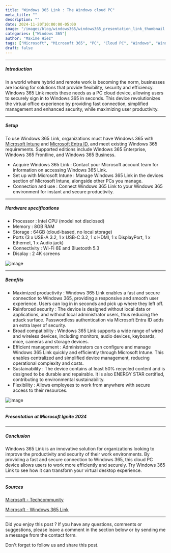 ```yaml
---
title: "Windows 365 Link : The Windows cloud PC"
meta_title: ""
description: ""
date: 2024-11-20T10:00:00-05:00
image: "/images/blog/windows365/windows365_presentation_link_thumbnail.png"
categories: ["Windows 365"]
author: "Maxime Hiez"
tags: ["Microsoft", "Microsoft 365", "PC", "Cloud PC", "Windows", "Windows 365 Link"]
draft: false
---
```

---

##### Introduction
In a world where hybrid and remote work is becoming the norm, businesses are looking for solutions that provide flexibility, security and efficiency. Windows 365 Link meets these needs as a PC cloud device, allowing users to securely sign in to Windows 365 in seconds. This device revolutionizes the virtual office experience by providing fast connection, simplified management and enhanced security, while maximizing user productivity.

---

##### Setup
To use Windows 365 Link, organizations must have Windows 365 with <u>Microsoft Intune</u> and <u>Microsoft Entra ID</u>, and meet existing Windows 365 requirements. Supported editions include Windows 365 Enterprise, Windows 365 Frontline, and Windows 365 Business.

- Acquire Windows 365 Link : Contact your Microsoft account team for information on accessing Windows 365 Link.
- Set up with Microsoft Intune : Manage Windows 365 Link in the devices section of Microsoft Intune, alongside other PCs you manage.
- Connection and use : Connect Windows 365 Link to your Windows 365 environment for instant and secure productivity.

---

##### Hardware specifications
- Processor : Intel CPU (model not disclosed)
- Memory : 8GB RAM
- Storage : 64GB (cloud-based, no local storage)
- Ports (3 x USB-A 3.2, 1 x USB-C 3.2, 1 x HDMI, 1 x DisplayPort, 1 x Ethernet, 1 x Audio jack)
- Connectivity : Wi-Fi 6E and Bluetooth 5.3
- Display : 2 4K screens

![image](/images/blog/windows365/windows365_presentation_link_001.png)

---

##### Benefits

- Maximized productivity : Windows 365 Link enables a fast and secure connection to Windows 365, providing a responsive and smooth user experience. Users can log in in seconds and pick up where they left off.
- Reinforced security : The device is designed without local data or applications, and without local administrator users, thus reducing the attack surface. Passwordless authentication via Microsoft Entra ID adds an extra layer of security.
- Broad compatibility : Windows 365 Link supports a wide range of wired and wireless devices, including monitors, audio devices, keyboards, mice, cameras and storage devices.
- Efficient management : Administrators can configure and manage Windows 365 Link quickly and efficiently through Microsoft Intune. This enables centralized and simplified device management, reducing operational complexity and costs.
- Sustainability : The device contains at least 50% recycled content and is designed to be durable and repairable. It is also ENERGY STAR certified, contributing to environmental sustainability.
- Flexibility : Allows employees to work from anywhere with secure access to their resources.

![image](/images/blog/windows365/windows365_presentation_link_002.png)

---

##### Presentation at Microsoft Ignite 2024
<Youtube client:load id="BQpNTDgzIn8" title="Introducing Windows 365 Link at Microsoft Ignite 2024" />

---

##### Conclusion

Windows 365 Link is an innovative solution for organizations looking to improve the productivity and security of their work environments. By providing a fast and secure connection to Windows 365, this cloud PC device allows users to work more efficiently and securely. Try Windows 365 Link to see how it can transform your virtual desktop experience.

---

##### Sources
[Microsoft - Techcommunity](https://techcommunity.microsoft.com/blog/windows-itpro-blog/windows-365-link%E2%80%94the-first-cloud-pc-device-for-windows-365/4302687)

[Microsoft - Windows 365 Link](https://www.microsoft.com/en-us/windows-365/link)

---


Did you enjoy this post ? If you have any questions, comments or suggestions, please leave a comment in the section below or by sending me a message from the contact form.

Don't forget to follow us and share this post.